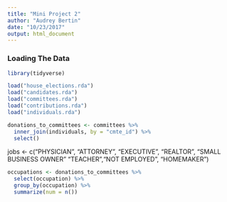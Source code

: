 ```yaml
---
title: "Mini Project 2"
author: "Audrey Bertin"
date: "10/23/2017"
output: html_document
---
```

### Loading The Data

```r
library(tidyverse)

load("house_elections.rda")
load("candidates.rda")
load("committees.rda")
load("contributions.rda")
load("individuals.rda")
```


```r

donations_to_committees <- committees %>% 
  inner_join(individuals, by = "cmte_id") %>%
  select()
```


jobs <- c("PHYSICIAN", "ATTORNEY", "EXECUTIVE", "REALTOR", "SMALL BUSINESS OWNER" "TEACHER","NOT EMPLOYED", "HOMEMAKER")

```r
occupations <- donations_to_committees %>%
  select(occupation) %>%
  group_by(occupation) %>%
  summarize(num = n())

```



